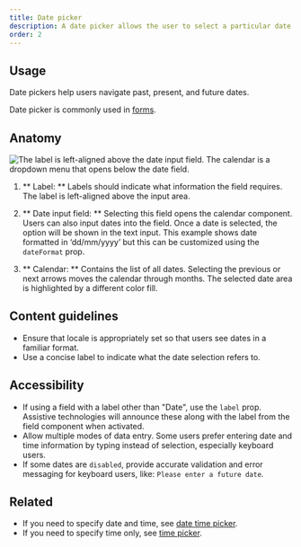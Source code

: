 ```yaml
---
title: Date picker
description: A date picker allows the user to select a particular date.
order: 2
---
```


## Usage

Date pickers help users navigate past, present, and future dates.

Date picker is commonly used in [forms](/patterns/forms).

## Anatomy

![The label is left-aligned above the date input field. The calendar is a dropdown menu that opens below the date field.](/images/date-picker-anatomy.png)

1. ** Label: ** Labels should indicate what information the field requires. The label is
   left-aligned above the input area.

2. ** Date input field: ** Selecting this field opens the calendar component. Users can also input
   dates into the field. Once a date is selected, the option will be shown in the text input. This
   example shows date formatted in ‘dd/mm/yyyy’ but this can be customized using the `dateFormat`
   prop.

3. ** Calendar: ** Contains the list of all dates. Selecting the previous or next arrows moves the
   calendar through months. The selected date area is highlighted by a different color fill.

## Content guidelines

- Ensure that locale is appropriately set so that users see dates in a familiar format.
- Use a concise label to indicate what the date selection refers to.

## Accessibility

- If using a field with a label other than "Date", use the `label` prop. Assistive technologies will
  announce these along with the label from the field component when activated.
- Allow multiple modes of data entry. Some users prefer entering date and time information by typing
  instead of selection, especially keyboard users.
- If some dates are `disabled`, provide accurate validation and error messaging for keyboard users,
  like: `Please enter a future date`.

## Related

- If you need to specify date and time, see [date time picker](/components/date-time-picker).
- If you need to specify time only, see [time picker](/components/time-picker).
